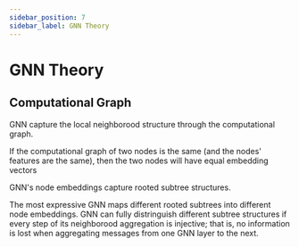 ```yaml
---
sidebar_position: 7
sidebar_label: GNN Theory
---
```


# GNN Theory

## Computational Graph

GNN capture the local neighborood structure through the computational graph. 

If the computational graph of two nodes is the same (and the nodes' features are the same), then the two nodes will have equal embedding vectors 

GNN's node embeddings capture rooted subtree structures. 

The most expressive GNN maps different rooted subtrees into different node embeddings. GNN can fully distringuish different subtree structures if every step of its neighborood aggregation is injective; that is, no information is lost when aggregating messages from one GNN layer to the next.


